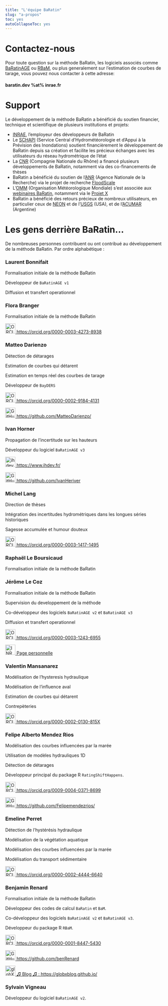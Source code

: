 ---
title: "L'équipe BaRatin"
slug: "a-propos"
toc: yes
autoCollapseToc: yes
---

# Contactez-nous

Pour toute question sur la méthode BaRatin, les logiciels associés comme [BaRatinAGE](https://github.com/BaRatin-tools/BaRatinAGE) ou [RBaM](https://github.com/BaM-tools/RBaM), ou plus generalement sur l'estimation de courbes de tarage, vous pouvez nous contacter à cette adresse:

#### baratin.dev %at% inrae.fr

# Support

Le développement de la méthode BaRatin a bénéficié du soutien financier, technique et scientifique de plusieurs institutions et projets: 

* [INRAE](https://www.inrae.fr/), l'employeur des développeurs de BaRatin
* Le [SCHAPI](https://api.gouv.fr/producteurs/schapi) (Service Central d’Hydrométéorologie et d’Appui à la Prévision des Inondations) soutient financièrement le développement de BaRatin depuis sa création et facilite les précieux échanges avec les utilisateurs du réseau hydrométrique de l'état 
* La [CNR](https://www.cnr.tm.fr/) (Compagnie Nationale du Rhône) a financé plusieurs développements de BaRatin, notamment via des co-financements de thèses
* BaRatin a bénéficié du soutien de l'[ANR](https://anr.fr) (Agence Nationale de la Recherche) via le projet de recherche [FloodScale](https://anr.fr/Projet-ANR-11-BS56-0027)
* L'[OMM](https://wmo.int/fr) (Organisation Météorologique Mondiale) s'est associée aux [webinaires BaRatin](https://www.youtube.com/watch?v=dUutJkCaAro), notamment via le [Projet X](https://community.wmo.int/en/activity-areas/hydrology-and-water-resources/project-x)
* BaRatin a bénéficié des retours précieux de nombreux utilisateurs, en particulier ceux de [NEON](https://www.neonscience.org/) et  de l'[USGS](https://www.usgs.gov/) (USA), et de l'[ACUMAR](https://www.acumar.gob.ar/) (Argentine)

# Les gens derrière BaRatin...

De nombreuses personnes contribuent ou ont contribué au développement de la méthode BaRatin. Par ordre alphabétique : 

### Laurent Bonnifait

Formalisation initiale de la méthode BaRatin

Développeur de `BaRatinAGE v1`

Diffusion et transfert operationnel

### Flora Branger

Formalisation initiale de la méthode BaRatin

<a href="https://orcid.org/0000-0003-4273-8938">
<img alt="ORCID logo" src="https://info.orcid.org/wp-content/uploads/2019/11/orcid_32x32.png" width="32" height="32" /> https://orcid.org/0000-0003-4273-8938 </a>

### Matteo Darienzo

Détection de détarages

Estimation de courbes qui détarent

Estimation en temps réel des courbes de tarage

Développeur de `BayDERS`

<a href="https://orcid.org/0000-0002-9184-4131">
<img alt="ORCID logo" src="https://info.orcid.org/wp-content/uploads/2019/11/orcid_32x32.png" width="32" height="32" /> https://orcid.org/0000-0002-9184-4131 </a>

<a href="https://github.com/MatteoDarienzo/">
<img alt="GitHub logo" src="/img/github-mark.svg" width="32" height="32" /> https://github.com/MatteoDarienzo/ </a>

### Ivan Horner

Propagation de l'incertitude sur les hauteurs

Développeur du logiciel `BaRatinAGE v3`

<a href="https://www.ihdev.fr/">
<img alt="ihdev logo" src="/img/ihdev_logo.svg" width="32" height="32" /> https://www.ihdev.fr/ </a>

<a href="https://github.com/IvanHeriver">
<img alt="GitHub logo" src="/img/github-mark.svg" width="32" height="32" /> https://github.com/IvanHeriver </a>

### Michel Lang

Direction de thèses

Intégration des incertitudes hydrométriques dans les longues séries historiques

Sagesse accumulée et humour douteux

<a href="https://orcid.org/0000-0003-1417-1495">
<img alt="ORCID logo" src="https://info.orcid.org/wp-content/uploads/2019/11/orcid_32x32.png" width="32" height="32" /> https://orcid.org/0000-0003-1417-1495 </a>

### Raphaël Le Boursicaud

Formalisation initiale de la méthode BaRatin

### Jérôme Le Coz

Formalisation initiale de la méthode BaRatin

Supervision du developpement de la méthode

Co-développeur des logiciels `BaRatinAGE v2` et `BaRatinAGE v3`

Diffusion et transfert operationnel

<a href="https://orcid.org/0000-0003-1243-6955">
<img alt="ORCID logo" src="https://info.orcid.org/wp-content/uploads/2019/11/orcid_32x32.png" width="32" height="32" /> https://orcid.org/0000-0003-1243-6955 </a>

<a href="https://riverhydraulics.lyon-grenoble.hub.inrae.fr/personnel/personnel-actuel/jerome-le-coz">
<img alt="INRAE logo" src="/img/Logo-INRAE_Transparent.png" width="32" /> Page personnelle </a>

### Valentin Mansanarez

Modélisation de l'hysteresis hydraulique

Modélisation de l'influence aval

Estimation de courbes qui détarent

Contrepèteries

<a href="https://orcid.org/0000-0002-0130-815X">
<img alt="ORCID logo" src="https://info.orcid.org/wp-content/uploads/2019/11/orcid_32x32.png" width="32" height="32" /> https://orcid.org/0000-0002-0130-815X </a>

### Felipe Alberto Mendez Rios

Modélisation des courbes influencées par la marée

Utilisation de modèles hydrauliques 1D

Détection de détarages

Développeur principal du package R `RatingShiftHappens`.

<a href="https://orcid.org/0009-0004-0371-8699">
<img alt="ORCID logo" src="https://info.orcid.org/wp-content/uploads/2019/11/orcid_32x32.png" width="32" height="32" /> https://orcid.org/0009-0004-0371-8699 </a>

<a href="https://github.com/Felipemendezrios/">
<img alt="GitHub logo" src="/img/github-mark.svg" width="32" height="32" /> https://github.com/Felipemendezrios/ </a>

### Emeline Perret

Détection de l'hystérésis hydraulique

Modélisation de la végétation aquatique

Modélisation des courbes influencées par la marée

Modélisation du transport sédimentaire

<a href="https://orcid.org/0000-0002-4444-6640">
<img alt="ORCID logo" src="https://info.orcid.org/wp-content/uploads/2019/11/orcid_32x32.png" width="32" height="32" /> https://orcid.org/0000-0002-4444-6640 </a>

### Benjamin Renard

Formalisation initiale de la méthode BaRatin

Développeur des codes de calcul `BaRatin` et `BaM`.

Co-développeur des logiciels `BaRatinAGE v2` et `BaRatinAGE v3`. 

Développeur du package R `RBaM`.

<a href="https://orcid.org/0000-0001-8447-5430">
<img alt="ORCID logo" src="https://info.orcid.org/wp-content/uploads/2019/11/orcid_32x32.png" width="32" height="32" /> https://orcid.org/0000-0001-8447-5430 </a>

<a href="https://github.com/benRenard">
<img alt="GitHub logo" src="/img/github-mark.svg" width="32" height="32" /> https://github.com/benRenard </a>

<a href="https://globxblog.github.io/">
<img alt="globXblog logo" src="/img/globXblog_logo.svg" width="32" height="32" />  ♫ Blog ♫ : https://globxblog.github.io/ </a>

### Sylvain Vigneau

Développeur du logiciel `BaRatinAGE v2`. 
